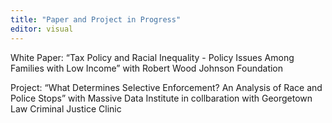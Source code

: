 ```yaml
---
title: "Paper and Project in Progress"
editor: visual
---
```


White Paper: "Tax Policy and Racial Inequality - Policy Issues Among Families with Low Income" with Robert Wood Johnson Foundation

Project: "What Determines Selective Enforcement? An Analysis of Race and Police Stops" with Massive Data Institute in collbaration with Georgetown Law Criminal Justice Clinic
